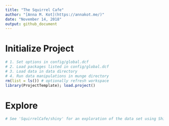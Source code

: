 ```yaml
---
title: "The Squirrel Cafe"
author: "[Anna M. Kot](https://annakot.me/)"
date: "November 14, 2018"
output: github_document
---
```


# Initialize Project
```r
# 1. Set options in config/global.dcf
# 2. Load packages listed in config/global.dcf
# 3. Load data in data directory
# 4. Run data manipulations in munge directory 
rm(list = ls()) # optionally refresh workspace
library(ProjectTemplate); load.project()
```             

# Explore
```r
# See 'SquirrelCafe/shiny' for an exploration of the data set using Shiny.
```